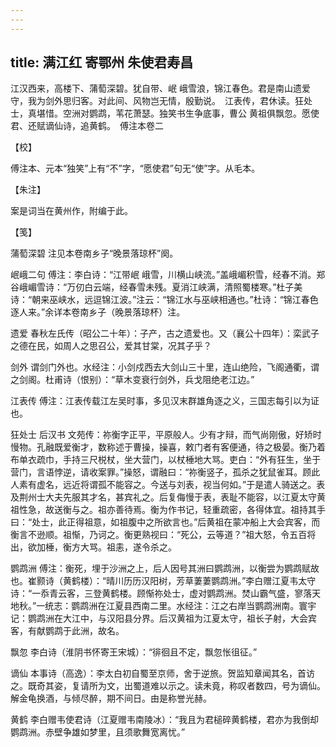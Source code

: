 ```yaml
---
---
---
```

title: 满江红 寄鄂州 朱使君寿昌
---







江汉西来，高楼下、蒲萄深碧。犹自带、岷 峨雪浪，锦江春色。君是南山遗爱守，我为剑外思归客。对此间、风物岂无情，殷勤说。　江表传，君休读。狂处士，真堪惜。空洲对鹦鹉，苇花萧瑟。独笑书生争底事，曹公 黄祖俱飘忽。愿使君、还赋谪仙诗，追黄鹤。　傅注本卷二





【校】


傅注本、元本“独笑”上有“不”字，“愿使君”句无“使”字。从毛本。





【朱注】


案是词当在黄州作，附编于此。





【笺】


蒲萄深碧 注见本卷南乡子“晚景落琼杯”阕。

岷峨二句 傅注：李白诗：“江带岷 峨雪，川横山峡流。”盖峨嵋积雪，经春不消。郑谷峨嵋雪诗：“万仞白云端，经春雪未残。夏消江峡满，清照蜀楼寒。”杜子美诗：“朝来巫峡水，远逗锦江波。”注云：“锦江水与巫峡相通也。”杜诗：“锦江春色逐人来。”余详本卷南乡子（晚景落琼杯）注。

遗爱 春秋左氏传（昭公二十年）：子产，古之遗爱也。又（襄公十四年）：栾武子之德在民，如周人之思召公，爱其甘棠，况其子乎？

剑外 谓剑门外也。水经注：小剑戍西去大剑山三十里，连山绝险，飞阁通衢，谓之剑阁。杜甫诗（恨别）：“草木变衰行剑外，兵戈阻绝老江边。”

江表传 傅注：江表传载江左吴时事，多见汉末群雄角逐之义，三国志每引以为证也。

狂处士 后汉书 文苑传：祢衡字正平，平原般人。少有才辩，而气尚刚傲，好矫时慢物。孔融既爱衡才，数称述于曹操，操喜，敕门者有客便通，待之极晏。衡乃着布单衣疏巾，手持三尺棁杖，坐大营门，以杖棰地大骂。吏白：“外有狂生，坐于营门，言语悖逆，请收案罪。”操怒，谓融曰：“祢衡竖子，孤杀之犹鼠雀耳。顾此人素有虚名，远近将谓孤不能容之。今送与刘表，视当何如。”于是遣人骑送之。表及荆州士大夫先服其才名，甚宾礼之。后复侮慢于表，表耻不能容，以江夏太守黄祖性急，故送衡与之。祖亦善待焉。衡为作书记，轻重疏密，各得体宜。祖持其手曰：“处士，此正得祖意，如祖腹中之所欲言也。”后黄祖在蒙冲船上大会宾客，而衡言不逊顺。祖惭，乃诃之。衡更熟视曰：“死公，云等道？”祖大怒，令五百将出，欲加棰，衡方大骂。祖恚，遂令杀之。

鹦鹉洲 傅注：衡死，埋于沙洲之上，后人因号其洲曰鹦鹉洲，以衡尝为鹦鹉赋故也。崔颢诗（黄鹤楼）：“晴川历历汉阳树，芳草萋萋鹦鹉洲。”李白赠江夏韦太守诗：“一忝青云客，三登黄鹤楼。顾惭祢处士，虚对鹦鹉洲。焚山霸气盛，寥落天地秋。”一统志：鹦鹉洲在江夏县西南二里。水经注：江之右岸当鹦鹉洲南。寰宇记：鹦鹉洲在大江中，与汉阳县分界。后汉黄祖为江夏太守，祖长子射，大会宾客，有献鹦鹉于此洲，故名。

飘忽 李白诗（淮阴书怀寄王宋城）：“徘徊且不定，飘忽怅徂征。”

谪仙 本事诗（高逸）：李太白初自蜀至京师，舍于逆旅。贺监知章闻其名，首访之。既奇其姿，复请所为文，出蜀道难以示之。读未竟，称叹者数四，号为谪仙。解金龟换酒，与倾尽醉，期不间日。由是称誉光赫。

黄鹤 李白赠韦使君诗（江夏赠韦南陵冰）：“我且为君槌碎黄鹤楼，君亦为我倒却鹦鹉洲。赤壁争雄如梦里，且须歌舞宽离忧。”